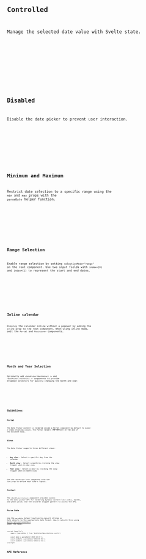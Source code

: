 






<Preview client:load>
	<Fragment slot="preview">
		<Default client:visible />
	</Fragment>
	<Fragment slot="code">
		<Code code={DefaultRaw} lang="svelte" />
	</Fragment>
</Preview>

## Controlled

Manage the selected date value with Svelte state.

<Preview client:load>
	<Fragment slot="preview">
		<Controlled client:visible />
	</Fragment>
	<Fragment slot="code">
		<Code code={ControlledRaw} lang="svelte" />
	</Fragment>
</Preview>

## Disabled

Disable the date picker to prevent user interaction.

<Preview client:load>
	<Fragment slot="preview">
		<Disabled client:visible />
	</Fragment>
	<Fragment slot="code">
		<Code code={DisabledRaw} lang="svelte" />
	</Fragment>
</Preview>

## Minimum and Maximum

Restrict date selection to a specific range using the `min` and `max` props with the `parseDate` helper function.

<Preview client:load>
	<Fragment slot="preview">
		<MinMax client:visible />
	</Fragment>
	<Fragment slot="code">
		<Code code={MinMaxRaw} lang="svelte" />
	</Fragment>
</Preview>

## Range Selection

Enable range selection by setting `selectionMode="range"` on the root component. Use two input fields with `index={0}` and `index={1}` to represent the start and end dates.

<Preview client:load>
	<Fragment slot="preview">
		<Range client:visible />
	</Fragment>
	<Fragment slot="code">
		<Code code={RangeRaw} lang="svelte" />
	</Fragment>
</Preview>

## Inline calendar

Display the calendar inline without a popover by adding the `inline` prop to the root component. When using inline mode, omit the `Portal` and `Positioner` components.

<Preview client:load>
	<Fragment slot="preview">
		<Inline client:visible />
	</Fragment>
	<Fragment slot="code">
		<Code code={InlineRaw} lang="svelte" />
	</Fragment>
</Preview>

## Month and Year Selection

Optionally add `<DatePicker.MonthSelect />` and `<DatePicker.YearSelect />` components to provide dropdown selectors for quickly changing the month and year.

<Preview client:load>
	<Fragment slot="preview">
		<WithSelects client:visible />
	</Fragment>
	<Fragment slot="code">
		<Code code={WithSelectsRaw} lang="svelte" />
	</Fragment>
</Preview>

## Guidelines

### Portal

The Date Picker content is rendered inside a [Portal](/docs/components/portal) component by default to avoid z-index stacking issues. The Portal renders the content at the end of the document body.

### Views

The Date Picker supports three different views:

- **Day view** - Select a specific day from the calendar
- **Month view** - Select a month by clicking the view trigger when in day view
- **Year view** - Select a year by clicking the view trigger when in month view

Use the `<DatePicker.View>` component with the `view` prop to define each view's layout.

### Context

The `<DatePicker.Context>` component provides access to the date picker API for rendering dynamic content like weeks, months, and years grids. Use the children snippet pattern to access the API.

### Parse Date

Use the `parseDate` helper function to convert strings or Date objects to the appropriate date format. Zag.js adjusts this using [@internationalized/date](https://github.com/adobe/react-spectrum/tree/main/packages/@internationalized/date) under the hood.

```svelte
<script lang="ts">
	import { parseDate } from '@skeletonlabs/skeleton-svelte';

	const date = parseDate('2025-10-15');
	const minDate = parseDate('2024-01-01');
	const maxDate = parseDate('2024-12-31');
</script>
```

## API Reference

<ApiTable />
